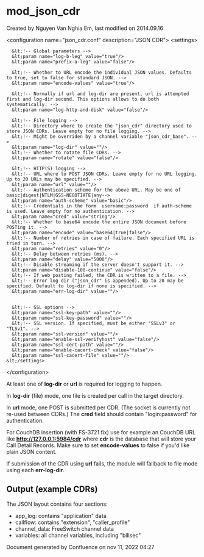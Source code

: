 
# mod_json_cdr 

 Created by  Nguyen Van Nghia Em, last modified on 2014.09.16

  &lt;configuration name="json_cdr.conf" description="JSON CDR">
    &lt;settings>

      &lt;!-- Global parameters -->
      &lt;param name="log-b-leg" value="true"/>
      &lt;param name="prefix-a-leg" value="false"/>

      &lt;!-- Whether to URL encode the individual JSON values. Defaults to true, set to false for standard JSON. -->
      &lt;param name="encode-values" value="true"/>

      &lt;!-- Normally if url and log-dir are present, url is attempted first and log-dir second. This options allows to do both systematically. -->
      &lt;param name="log-http-and-disk" value="false"/>

      &lt;!-- File logging -->
      &lt;!-- Directory where to create the "json_cdr" directory used to store JSON CDRs. Leave empty for no file logging. -->
      &lt;!-- Might be overriden by a channel variable "json_cdr_base". -->
      &lt;param name="log-dir" value=""/>
      &lt;!-- Whether to rotate file CDRs. -->
      &lt;param name="rotate" value="false"/>

      &lt;!-- HTTP(S) logging -->
      &lt;!-- URL where to POST JSON CDRs. Leave empty for no URL logging. Up to 20 URLs may be specified. -->
      &lt;param name="url" value=""/>
      &lt;!-- Authentication scheme for the above URL. May be one of basic|digest|NTLM|GSS-NEGOTIATE|any-->
      &lt;param name="auth-scheme" value="basic"/>
      &lt;!-- Credentials in the form  username:password  if auth-scheme is used. Leave empty for no authentication. -->
      &lt;param name="cred" value="string"/>
      &lt;!-- Whether to base64 encode the entire JSON document before POSTing it. -->
      &lt;param name="encode" value="base64|true|false"/>
      &lt;!-- Number of retries in case of failure. Each specified URL is tried in turn. -->
      &lt;param name="retries" value="0"/>
      &lt;!-- Delay between retries (ms). -->
      &lt;param name="delay" value="5000"/>
      &lt;!-- Disable streaming if the server doesn't support it. -->
      &lt;param name="disable-100-continue" value="false"/>
      &lt;!-- If web posting failed, the CDR is written to a file. -->
      &lt;!-- Error log dir ("json_cdr" is appended). Up to 20 may be specified. Default to log-dir if none is specified. -->
      &lt;param name="err-log-dir" value=""/>


      &lt;!-- SSL options -->
      &lt;param name="ssl-key-path" value=""/>
      &lt;param name="ssl-key-password" value=""/>
      &lt;!-- SSL version. If specified, must be either "SSLv3" or "TLSv1". -->
      &lt;param name="ssl-version" value=""/>
      &lt;param name="enable-ssl-verifyhost" value="false"/>
      &lt;param name="ssl-cert-path" value=""/>
      &lt;param name="enable-cacert-check" value="false"/>
      &lt;param name="ssl-cacert-file" value=""/>
    &lt;/settings>
  &lt;/configuration>

At least one of **log-dir** or **url** is required for logging to happen.

In **log-dir** (file) mode, one file is created per call in the target directory.

In **url** mode, one POST is submitted per CDR. (The socket is currently not re-used between CDRs.) The **cred** field should contain "login:password" for authentication.

For CouchDB insertion (with FS-3721 fix) use for example an CouchDB URL like **<http://127.0.0.1:5984/cdr>** where **cdr** is the database that will store your Call Detail Records. Make sure to set **encode-values** to false if you'd like plain JSON content.

If submission of the CDR using **url** fails, the module will fallback to file mode using each **err-log-dir**.

##  Output (example CDRs) 

The JSON layout contains four sections:

* app\_log: contains "application" data
* callflow: contains "extension", "caller\_profile"
* channel\_data: FreeSwitch channel data
* variables: all channel variables, including "billsec"

Document generated by Confluence on nov 11, 2022 04:27
